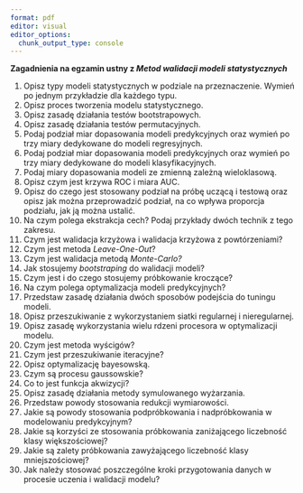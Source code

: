 ```yaml
---
format: pdf
editor: visual
editor_options: 
  chunk_output_type: console
---
```


**Zagadnienia na egzamin ustny z *Metod walidacji modeli statystycznych***

1.  Opisz typy modeli statystycznych w podziale na przeznaczenie. Wymień po jednym przykładzie dla każdego typu.
2.  Opisz proces tworzenia modelu statystycznego.
3.  Opisz zasadę działania testów bootstrapowych.
4.  Opisz zasadę działania testów permutacyjnych.
5.  Podaj podział miar dopasowania modeli predykcyjnych oraz wymień po trzy miary dedykowane do modeli regresyjnych.
6.  Podaj podział miar dopasowania modeli predykcyjnych oraz wymień po trzy miary dedykowane do modeli klasyfikacyjnych.
7.  Podaj miary dopasowania modeli ze zmienną zależną wieloklasową.
8.  Opisz czym jest krzywa ROC i miara AUC.
9.  Opisz do czego jest stosowany podział na próbę uczącą i testową oraz opisz jak można przeprowadzić podział, na co wpływa proporcja podziału, jak ją można ustalić.
10. Na czym polega ekstrakcja cech? Podaj przykłady dwóch technik z tego zakresu.
11. Czym jest walidacja krzyżowa i walidacja krzyżowa z powtórzeniami?
12. Czym jest metoda *Leave-One-Out*?
13. Czym jest walidacja metodą *Monte-Carlo?*
14. Jak stosujemy *bootstraping* do walidacji modeli?
15. Czym jest i do czego stosujemy próbkowanie kroczące?
16. Na czym polega optymalizacja modeli predykcyjnych?
17. Przedstaw zasadę działania dwóch sposobów podejścia do tuningu modeli.
18. Opisz przeszukiwanie z wykorzystaniem siatki regularnej i nieregularnej.
19. Opisz zasadę wykorzystania wielu rdzeni procesora w optymalizacji modelu.
20. Czym jest metoda wyścigów?
21. Czym jest przeszukiwanie iteracyjne?
22. Opisz optymalizację bayesowską.
23. Czym są procesu gaussowskie?
24. Co to jest funkcja akwizycji?
25. Opisz zasadę działania metody symulowanego wyżarzania.
26. Przedstaw powody stosowania redukcji wymiarowości.
27. Jakie są powody stosowania podpróbkowania i nadpróbkowania w modelowaniu predykcyjnym?
28. Jakie są korzyści ze stosowania próbkowania zaniżającego liczebność klasy większościowej?
29. Jakie są zalety próbkowania zawyżającego liczebność klasy mniejszościowej?
30. Jak należy stosować poszczególne kroki przygotowania danych w procesie uczenia i walidacji modelu?
